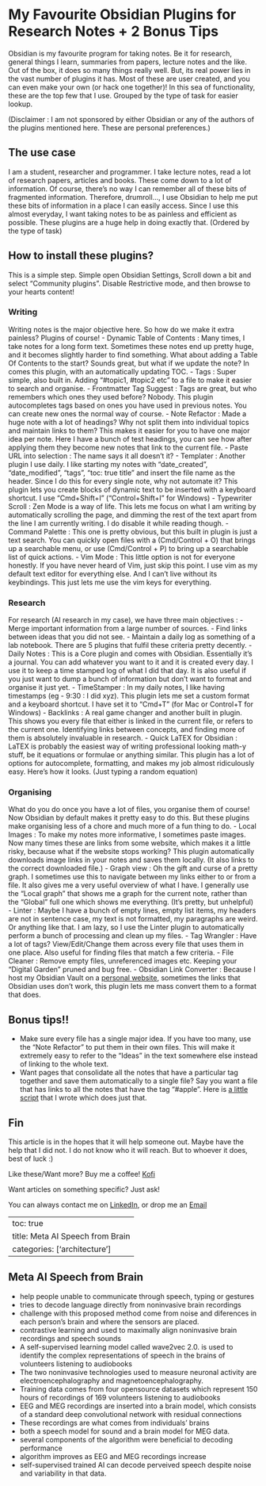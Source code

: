 # My Favourite Obsidian Plugins for Research Notes + 2 Bonus Tips 
Obsidian is my favourite program for taking notes. Be it for research, general things I learn, summaries from papers, lecture notes and the like. Out of the box, it does so many things really well.
But, its real power lies in the vast number of plugins it has. Most of these are user created, and you can even make your own (or hack one together)! In this sea of functionality, these are the top few that I use. Grouped by the type of task for easier lookup.

(Disclaimer : I am not sponsored by either Obsidian or any of the authors of the plugins mentioned here. These are personal preferences.)

## The use case 
I am a student, researcher and programmer. I take lecture notes, read a lot of research papers, articles and books. These come down to a lot of information. Of course, there’s no way I can remember all of these bits of fragmented information. 
Therefore, drumroll…, I use Obsidian to help me put these bits of information in a place I can easily access. Since I use this almost everyday, I want taking notes to be as painless and efficient as possible. 
These plugins are a huge help in doing exactly that. (Ordered by the type of task)

## How to install these plugins?
This is a simple step. Simple open Obsidian Settings, Scroll down a bit and select “Community plugins”. Disable Restrictive mode, and then browse to your hearts content!

### Writing
Writing notes is the major objective here. So how do we make it extra painless? Plugins of course!
- Dynamic Table of Contents : Many times, I take notes for a long form text. Sometimes these notes end up pretty huge, and it becomes slightly harder to find something. What about adding a Table Of Contents to the start? Sounds great, but what if we update the note? In comes this plugin, with an automatically updating TOC.
- Tags : Super simple, also built in. Adding “#topic1, #topic2 etc” to a file to make it easier to search and organise.
- Frontmatter Tag Suggest : Tags are great, but who remembers which ones they used before? Nobody. This plugin autocompletes tags based on ones you have used in previous notes. You can create new ones the normal way of course. 
- Note Refactor : Made a huge note with a lot of headings? Why not split them into individual topics and maintain links to them? This makes it easier for you to have one major idea per note. Here I have a bunch of test headings, you can see how after applying them they become new notes that link to the current file.
- Paste URL into selection : The name says it all doesn’t it?
- Templater : Another plugin I use daily. I like starting my notes with “date_created”, “date_modified”, “tags”, “toc: true
title” and insert the file name as the header. Since I do this for every single note, why not automate it? This plugin lets you create blocks of dynamic text to be inserted with a keyboard shortcut. I use “Cmd+Shift+I” (“Control+Shift+I” for Windows)
- Typewriter Scroll : Zen Mode is a way of life. This lets me focus on what I am writing by automatically scrolling the page, and dimming the rest of the text apart from the line I am currently writing. I do disable it while reading though.
- Command Palette : This one is pretty obvious, but this built in plugin is just a text search. You can quickly open files with a (Cmd/Control + O) that brings up a searchable menu, or use (Cmd/Control + P) to bring up a searchable list of quick actions.
- Vim Mode : This little option is not for everyone honestly. If you have never heard of Vim, just skip this point. I use vim as my default text editor for everything else. And I can’t live without its keybindings. This just lets me use the vim keys for everything.

### Research
For research (AI research in my case), we have three main objectives : 
- Merge important information from a large number of sources.
- Find links between ideas that you did not see.
- Maintain a daily log as something of a lab notebook.
There are 5 plugins that fulfil these criteria pretty decently. 
- Daily Notes : This is a Core plugin and comes with Obsidian. Essentially it’s a journal. You can add whatever you want to it and it is created every day. I use it to keep a time stamped log of what I did that day. It is also useful if you just want to dump a bunch of information but don’t want to format and organise it just yet.
- TimeStamper : In my daily notes, I like having timestamps (eg - 9:30 : I did xyz). This plugin lets me set a custom format and a keyboard shortcut. I have set it to “Cmd+T” (for Mac or Control+T for Windows)
- Backlinks : A real game changer and another built in plugin. This shows you every file that either is linked in the current file, or refers to the current one. Identifying links between concepts, and finding more of them is absolutely invaluable in research.
- Quick LaTEX for Obsidian : LaTEX is probably the easiest way of writing professional looking math-y stuff, be it equations or formulae or anything similar. This plugin has a lot of options for autocomplete, formatting, and makes my job almost ridiculously easy. Here’s how it looks. (Just typing a random equation)

### Organising
What do you do once you have a lot of files, you organise them of course! Now Obsidian by default makes it pretty easy to do this. But these plugins make organising less of a chore and much more of a fun thing to do.
- Local Images : To make my notes more informative, I sometimes paste images. Now many times these are links from some website, which makes it a little risky, because what if the website stops working? This plugin automatically downloads image links in your notes and saves them locally. (It also links to the correct downloaded file.)
- Graph view : Oh the gift and curse of a pretty graph. I sometimes use this to navigate between my links either to or from a file. It also gives me a very useful overview of what I have. I generally use the “Local graph” that shows me a graph for the current note, rather than the “Global” full one which shows me everything. (It’s pretty, but unhelpful)
- Linter : Maybe I have a bunch of empty lines, empty list items, my headers are not in sentence case, my text is not formatted, my paragraphs are weird. Or anything like that. I am lazy, so I use the Linter plugin to automatically perform a bunch of processing and clean up my files. 
- Tag Wrangler : Have a lot of tags? View/Edit/Change them across every file that uses them in one place. Also useful for finding files that match a few criteria.
- File Cleaner : Remove empty files, unreferenced images etc. Keeping your “Digital Garden” pruned and bug free.
- Obsidian Link Converter : Because I host my Obsidian Vault on a [personal website](https://subhadityamukherjee.github.io/AI-knowledge-base/), sometimes the links that Obsidian uses don’t work, this plugin lets me mass convert them to a format that does.

## Bonus tips!!
- Make sure every file has a single major idea. If you have too many, use the “Note Refactor” to put them in their own files. This will make it extremely easy to refer to the “Ideas” in the text somewhere else instead of linking to the whole text. 
- Want pages that consolidate all the notes that have a particular tag together and save them automatically to a single file? Say you want a file that has links to all the notes that have the tag “#apple”. Here is [a little script](https://gist.github.com/SubhadityaMukherjee/24cad590043f1a2dc0d264251c0a7ef3) that I wrote which does just that.

## Fin
This article is in the hopes that it will help someone out. Maybe have the help that I did not. I do not know who it will reach. But to whoever it does, best of luck :)

Like these/Want more? Buy me a coffee! [Kofi](https://ko-fi.com/subhadityamukherjee)

Want articles on something specific? Just ask!

You can always contact me on [LinkedIn](https://www.linkedin.com/in/subhaditya-mukherjee-a36883100), or drop me an [Email](mailto:msubhaditya@gmail.com)

---
toc: true
title: Meta AI Speech from Brain
categories: ['architecture']
---

## Meta AI Speech from Brain
- help people unable to communicate through speech, typing or gestures
- tries to decode language directly from noninvasive brain recordings
- challenge with this proposed method come from noise and diferences in each person's brain and where the sensors are placed.
- contrastive learning and used to maximally align noninvasive brain recordings and speech sounds
- A self-supervised learning model called wave2vec 2.0. is used to identify the complex representations of speech in the brains of volunteers listening to audiobooks
- The two noninvasive technologies used to measure neuronal activity are electroencephalography and magnetoencephalography.
- Training data comes from four opensource datasets which represent 150 hours of recordings of 169 volunteers listening to audiobooks
- EEG and MEG recordings are inserted into a brain model, which consists of a standard deep convolutional network with residual connections
- These recordings are what comes from individuals' brains
- both a speech model for sound and a brain model for MEG data.
- several components of the algorithm were beneficial to decoding performance
- algorithm improves as EEG and MEG recordings increase
- self-supervised trained AI can decode perveived speech despite noise and variability in that data.



